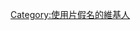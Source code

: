 {{Userbox
| border-c = blue
| border-s = 1
| id       = ア
| info     = 這個用戶使用'''[[片假名]]'''。
| info-c   = white
| info-fc  = black
| info-s   = 10
}}
<includeonly>[[Category:使用片假名的維基人]]</includeonly>
<noinclude></noinclude>